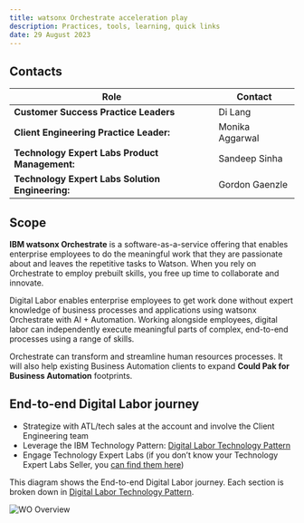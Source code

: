 ```yaml
---
title: watsonx Orchestrate acceleration play
description: Practices, tools, learning, quick links
date: 29 August 2023
---
```



## Contacts

| Role | Contact |
| --- | --- |
| **Customer Success Practice Leaders** | Di Lang |
| **Client Engineering Practice Leader:**  | Monika Aggarwal |
| **Technology Expert Labs Product Management:** | Sandeep Sinha |
| **Technology Expert Labs Solution Engineering:** | Gordon Gaenzle |

## Scope
**IBM watsonx Orchestrate** is a software-as-a-service offering that enables enterprise employees to do the meaningful work that they are passionate about and leaves the repetitive tasks to Watson. When you rely on Orchestrate to employ prebuilt skills, you free up time to collaborate and innovate.

Digital Labor enables enterprise employees to get work done without expert knowledge of business processes and applications using watsonx Orchestrate with AI + Automation. Working alongside employees, digital labor can independently execute meaningful parts of complex, end-to-end processes using a range of skills. 

Orchestrate can transform and streamline human resources processes. It will also help existing Business Automation clients to expand **Could Pak for Business Automation** footprints.


## End-to-end Digital Labor journey
- Strategize with ATL/tech sales at the account and involve the Client Engineering team
- Leverage the IBM Technology Pattern: <a target='_blank' rel='noreferrer noopener' href="https://digital-labor.tech-patterns.techzone.ibm.com">Digital Labor Technology Pattern</a>
- Engage Technology Expert Labs (if you don’t know your Technology Expert Labs Seller, you <a target='_blank' rel='noreferrer noopener' href="https://clientresourcelocator.wdc1a.cirrus.ibm.com/">can find them here</a>)

This diagram shows the End-to-end Digital Labor journey. Each section is broken down in <a target='_blank' rel='noreferrer noopener' href="https://digital-labor.tech-patterns.techzone.ibm.com">Digital Labor Technology Pattern</a>.

![WO Overview](../images/E2EDigitalLabor.png)
